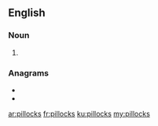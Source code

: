 ==English==

===Noun===
{{head|en|noun plural form}}

# {{plural of|pillock|lang=en}}

===Anagrams===
* {{l|en|liplocks}}
* {{l|en|lock lips}}

[[ar:pillocks]]
[[fr:pillocks]]
[[ku:pillocks]]
[[my:pillocks]]